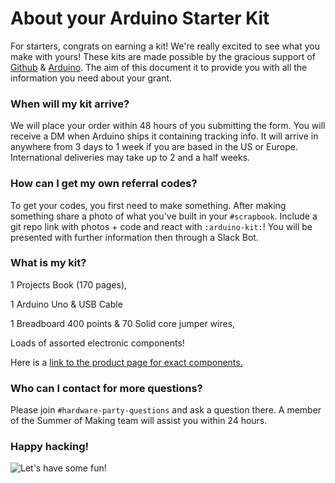 
<Meta
  as={Head}
  name="Summer of Making"
  title="About your Arduino Starter Kit"
/>

<main className="container">

# About your Arduino Starter Kit

For starters, congrats on earning a kit! We're really excited to see what you make with yours!
These kits are made possible by the gracious support of [Github](https://github.com) & [Arduino](https://arduino.cc).
The aim of this document it to provide you with all the information you need about your grant.

### When will my kit arrive?

We will place your order within 48 hours of you submitting the form. You will receive a DM when Arduino ships it containing tracking info. It will arrive in anywhere from 3 days to 1 week if you are based in the US or Europe. International deliveries may take up to 2 and a half weeks. 

### How can I get my own referral codes?

To get your codes, you first need to make something. After making something share a photo of what you've built in your `#scrapbook`. Include a git repo link with photos + code and react with `:arduino-kit:`! You will be presented with further information then through a Slack Bot.

### What is my kit?

1 Projects Book (170 pages),

1 Arduino Uno & USB Cable

1 Breadboard 400 points & 70 Solid core jumper wires,

Loads of assorted electronic components!

Here is a [link to the product page for exact components.]()

### Who can I contact for more questions?

Please join `#hardware-party-questions` and ask a question there. A member of the Summer of Making team will assist you within 24 hours.

### Happy hacking!

![Let's have some fun!](https://media3.giphy.com/media/26BRHKYhKLd6PlwsM/source.gif)

</main>

<style jsx global>{`
  .container {
    max-width: 680px !important;
    font-size: 20px !important;
    line-height: 1.625;
    margin: auto;
    margin-top: 30px;
    margin-bottom: 30px;
  }

  a {
    color: var(--colors-orange);
  }
  a:hover,
  a:focus {
    text-underline-position: under;
    text-decoration-style: wavy;
  }

  h1,
  h2,
  h3,
  h4,
  h5,
  h6 {
    line-height: 1.25;
    margin-top: 1em;
    margin-bottom: 0.5em;
  }

  h1 {
    font-size: 3rem;
    margin-top: 0;
  }
  h2 {
    font-size: 2rem;
  }
  h3 {
    font-size: 1.5rem;
  }

  p,
  ol,
  ul,
  pre,
  blockquote {
    margin-top: 1em;
    margin-bottom: 1em;
  }

  small {
    color: var(--colors-muted);
  }

  code,
  pre {
    font-family: 'SF Mono', 'Roboto Mono', 'Source Code Pro', Menlo, Consolas,
      'Liberation Mono', monospace;
    background-color: beige;
    font-size: 87.5%;
    color: var(--colors-purple);
  }

  @media (prefers-color-scheme: dark) {
    code,
    pre {
      color: var(--colors-blue);
    }
  }

  pre {
    word-wrap: break-word;
    white-space: pre-wrap;
    padding: 1em;
    border-radius: 8px;
  }

  code {
    padding: 0 0.25em;
    border-radius: 0.125em;
  }
`}</style>
